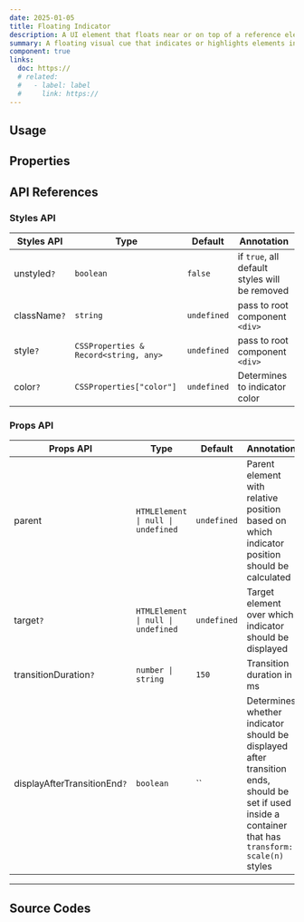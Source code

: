 ```yaml
---
date: 2025-01-05
title: Floating Indicator
description: A UI element that floats near or on top of a reference element, often used for highlighting or drawing attention to specific areas.
summary: A floating visual cue that indicates or highlights elements in the UI.
component: true
links:
  doc: https://
  # related:
  #   - label: label
  #     link: https://
---
```


## Usage

<FloatingIndicatorDemosUsage />

## Properties

<FloatingIndicatorDemosConfigurator />

## API References

### Styles API

| Styles API   | Type                                  | Default     | Annotation                                    |
| ------------ | ------------------------------------- | ----------- | --------------------------------------------- |
| unstyled`?`  | `boolean`                             | `false`     | if `true`, all default styles will be removed |
| className`?` | `string`                              | `undefined` | pass to root component `<div>`                |
| style`?`     | `CSSProperties & Record<string, any>` | `undefined` | pass to root component `<div>`                |
| color`?`     | `CSSProperties["color"]`              | `undefined` | Determines to indicator color                 |

### Props API

| Props API                    | Type                               | Default     | Annotation                                                                                                                                             |
| ---------------------------- | ---------------------------------- | ----------- | ------------------------------------------------------------------------------------------------------------------------------------------------------ |
| parent                       | `HTMLElement \| null \| undefined` | `undefined` | Parent element with relative position based on which indicator position should be calculated                                                           |
| target`?`                    | `HTMLElement \| null \| undefined` | `undefined` | Target element over which indicator should be displayed                                                                                                |
| transitionDuration`?`        | `number \| string`                 | `150`       | Transition duration in ms                                                                                                                              |
| displayAfterTransitionEnd`?` | `boolean`                          | ``          | Determines whether indicator should be displayed after transition ends, should be set if used inside a container that has `transform: scale(n)` styles |

---

## Source Codes

<SourceCodes name="floating-indicator" />
